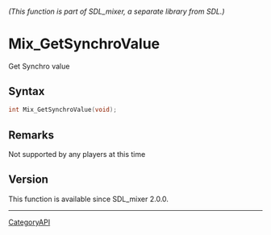 ====== (This function is part of SDL_mixer, a separate library from SDL.) ======
= Mix_GetSynchroValue =

Get Synchro value 

== Syntax ==

<syntaxhighlight lang='c'>
int Mix_GetSynchroValue(void);
</syntaxhighlight>

== Remarks ==

Not supported by any players at this time

== Version ==

This function is available since SDL_mixer 2.0.0.

----
[[CategoryAPI]]


